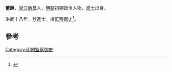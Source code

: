 '''董薛'''，[[浙江|浙江]][[新昌|新昌]]人，[[明朝|明朝]]初期政治人物、[[進士|進士]]出身。

洪武十八年，登進士，授[[監察御史|監察御史]]<ref>{{cite news|title=《绍兴市志 卷44 第二章  历代进士名录》|url=http://www.sxlib.com:8080/web/gycslou/sxsz/44z2.htm|accessdate=2013-07-25|newspaper=绍兴图书馆|deadurl=yes|archiveurl=https://archive.is/20120914053252/http://www.sxlib.com:8080/web/gycslou/sxsz/44z2.htm|archivedate=2012-09-14}}</ref>。

==參考==
{{reflist}}
{{明朝人物小作品}}
{{洪武十八年乙丑科殿試金榜}}

[[Category:明朝監察御史|Category:明朝監察御史]]